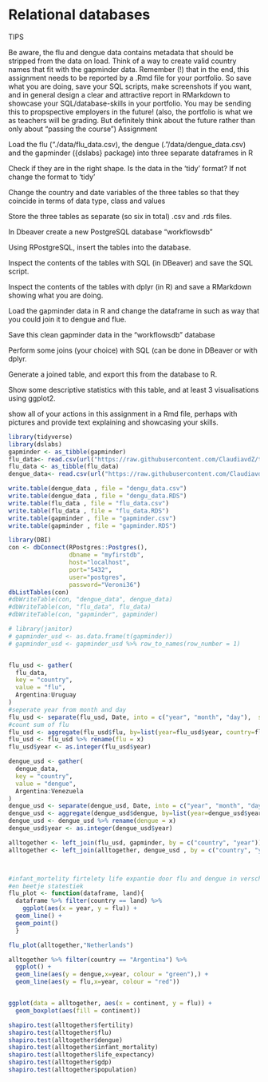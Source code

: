 # Relational databases

TIPS

Be aware, the flu and dengue data contains metadata that should be stripped from the data on load.
Think of a way to create valid country names that fit with the gapminder data.
Remember (!) that in the end, this assignment needs to be reported by a .Rmd file for your portfolio. So save what you are doing, save your SQL scripts, make screenshots if you want, and in general design a clear and attractive report in RMarkdown to showcase your SQL/database-skills in your portfolio. You may be sending this to propspective employers in the future! (also, the portfolio is what we as teachers will be grading. But definitely think about the future rather than only about “passing the course”)
Assignment

Load the flu (“./data/flu_data.csv), the dengue (.”/data/dengue_data.csv) and the gapminder ({dslabs} package) into three separate dataframes in R

Check if they are in the right shape. Is the data in the ‘tidy’ format? If not change the format to ‘tidy’

Change the country and date variables of the three tables so that they coincide in terms of data type, class and values

Store the three tables as separate (so six in total) .csv and .rds files.

In Dbeaver create a new PostgreSQL database “workflowsdb”

Using RPostgreSQL, insert the tables into the database.

Inspect the contents of the tables with SQL (in DBeaver) and save the SQL script.

Inspect the contents of the tables with dplyr (in R) and save a RMarkdown showing what you are doing.

Load the gapminder data in R and change the dataframe in such as way that you could join it to dengue and flue.

Save this clean gapminder data in the “workflowsdb” database

Perform some joins (your choice) with SQL (can be done in DBeaver or with dplyr.

Generate a joined table, and export this from the database to R.

Show some descriptive statistics with this table, and at least 3 visualisations using ggplot2.

show all of your actions in this assignment in a Rmd file, perhaps with pictures and provide text explaining and showcasing your skills.
```r
library(tidyverse)
library(dslabs)
gapminder <- as_tibble(gapminder)
flu_data<- read.csv(url("https://raw.githubusercontent.com/ClaudiavdZ/tlsc-dsfb26v-20_workflows/main/data/flu_data.csv"), skip = 11)
flu_data <- as_tibble(flu_data)
dengue_data<- read.csv(url("https://raw.githubusercontent.com/ClaudiavdZ/tlsc-dsfb26v-20_workflows/main/data/dengue_data.csv"), skip = 11)

write.table(dengue_data , file = "dengu_data.csv")
write.table(dengue_data , file = "dengu_data.RDS")
write.table(flu_data , file = "flu_data.csv")
write.table(flu_data , file = "flu_data.RDS")
write.table(gapminder , file = "gapminder.csv")
write.table(gapminder , file = "gapminder.RDS")

library(DBI)
con <- dbConnect(RPostgres::Postgres(), 
                 dbname = "myfirstdb", 
                 host="localhost", 
                 port="5432", 
                 user="postgres", 
                 password="Veroni36") 
dbListTables(con) 
#dbWriteTable(con, "dengue_data", dengue_data)
#dbWriteTable(con, "flu_data", flu_data)
#dbWriteTable(con, "gapminder", gapminder)

# library(janitor)
# gapminder_usd <- as.data.frame(t(gapminder))
# gapminder_usd <- gapminder_usd %>% row_to_names(row_number = 1)


flu_usd <- gather(
  flu_data,
  key = "country",
  value = "flu",
  Argentina:Uruguay
)
#seperate year from month and day
flu_usd <- separate(flu_usd, Date, into = c("year", "month", "day"),  sep = "-")
#count sum of flu
flu_usd <- aggregate(flu_usd$flu, by=list(year=flu_usd$year, country=flu_usd$country), FUN=sum)
flu_usd <- flu_usd %>% rename(flu = x)
flu_usd$year <- as.integer(flu_usd$year)  

dengue_usd <- gather(
  dengue_data,
  key = "country",
  value = "dengue",
  Argentina:Venezuela
)
dengue_usd <- separate(dengue_usd, Date, into = c("year", "month", "day"),  sep = "-")
dengue_usd <- aggregate(dengue_usd$dengue, by=list(year=dengue_usd$year, country=dengue_usd$country), FUN=sum)
dengue_usd <- dengue_usd %>% rename(dengue = x)
dengue_usd$year <- as.integer(dengue_usd$year)

alltogether <- left_join(flu_usd, gapminder, by = c("country", "year"))
alltogether <- left_join(alltogether, dengue_usd , by = c("country", "year"))



#infant_mortelity firtelety life expantie door flu and dengue in verschillende jaren in verschillende landen
#en beetje statestiek
flu_plot <- function(dataframe, land){
  dataframe %>% filter(country == land) %>% 
    ggplot(aes(x = year, y = flu)) +
  geom_line() +
  geom_point() 
  }

flu_plot(alltogether,"Netherlands")

alltogether %>% filter(country == "Argentina") %>%
  ggplot() + 
  geom_line(aes(y = dengue,x=year, colour = "green"),) + 
  geom_line(aes(y = flu,x=year, colour = "red"))


ggplot(data = alltogether, aes(x = continent, y = flu)) +
  geom_boxplot(aes(fill = continent))

shapiro.test(alltogether$fertility)
shapiro.test(alltogether$flu)
shapiro.test(alltogether$dengue)
shapiro.test(alltogether$infant_mortality)
shapiro.test(alltogether$life_expectancy)
shapiro.test(alltogether$gdp)
shapiro.test(alltogether$population)



```

